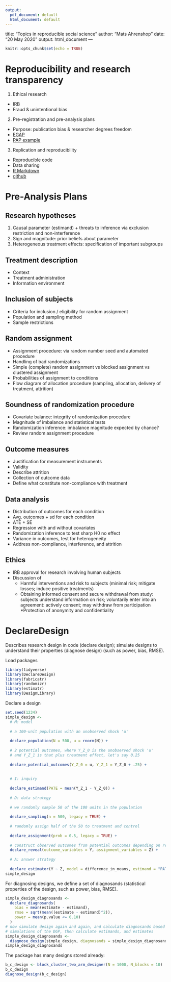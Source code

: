 ```yaml
---
output:
  pdf_document: default
  html_document: default
---
```

title: "Topics in reproducible social science"
author: "Mats Ahrenshop"
date: "20 May 2020"
output: html_document
---

```r
knitr::opts_chunk$set(echo = TRUE)
```

# Reproducibility and research transparency

1. Ethical research
- IRB
- Fraud \& unintentional bias

2. Pre-registration and pre-analysis plans
- Purpose: publication bias \& researcher degrees freedom
- [EGAP](http://egap.org/design-registrations)
- [PAP example](https://github.com/mahrenshop/experimental_methods2020/blob/master/lab%20materials/week%204/christensen%20et%20al%20PAP.pdf)

3. Replication and reproducibility
- Reproducible code
- Data sharing
- [R Markdown](https://r4ds.had.co.nz/communicate-intro.html)
- [github](https://happygitwithr.com/)

# Pre-Analysis Plans

## Research hypotheses
1. Causal parameter (estimand) + threats to inference via exclusion restriction and non-interference
2. Sign and magnitude: prior beliefs about parameter
3. Heterogeneous treatment effects: specification of important subgroups


## Treatment description

- Context
- Treatment administration
- Information environment

## Inclusion of subjects
- Criteria for inclusion / eligibility for random assignment
- Population and sampling method
- Sample restrictions

## Random assignment

- Assignment procedure: via random number seed and automated procedure
- Handling of bad randomizations
- Simple (complete) random assignment vs blocked assignment vs clustered assignment
- Probabilities of assignment to conditions
- Flow diagram of allocation procedure (sampling, allocation, delivery of treatment, attrition)

## Soundness of randomization procedure

- Covariate balance: integrity of randomization procedure
- Magnitude of imbalance and statistical tests
- Randomization inference: imbalance magnitude expected by chance?
- Review random assignment procedure

## Outcome measures

- Justification for measurement instruments
- Validity
- Describe attrition
- Collection of outcome data
- Define what constitute non-compliance with treatment

## Data analysis

- Distribution of outcomes for each condition
- Avg. outcomes + sd for each condition
- ATE + SE
- Regression with and without covariates
- Randomization inference to test sharp H0 no effect
- Variance in outcomes, test for heterogeneity
- Address non-compliance, interference, and attrition

## Ethics
- IRB approval for research involving human subjects
- Discussion of
  * Harmful interventions and risk to subjects (minimal risk; mitigate losses; induce positive treatments)
  * Obtaining informed consent and secure withdrawal from study: subjects understand information on risk; voluntarily enter into an agreement: actively consent; may withdraw from participation
  *Protection of anonymity and confidentiality


# DeclareDesign

Describes research design in code (declare design); simulate designs to understand their properties (diagnose design) (such as power, bias, RMSE).

Load packages

```r
library(tidyverse)
library(DeclareDesign)
library(fabricatr)
library(randomizr)
library(estimatr)
library(DesignLibrary)
```

Declare a design

```r


set.seed(1234)
simple_design <-
  # M: model
  
  # a 100-unit population with an unobserved shock 'u'
  
  declare_population(N = 500, u = rnorm(N)) +
  
  # 2 potential outcomes, where Y_Z_0 is the unobserved shock 'u'
  # and Y_Z_1 is that plus treatment effect, let's say 0.25
  
  declare_potential_outcomes(Y_Z_0 = u, Y_Z_1 = Y_Z_0 + .25) +
  
  
  # I: inquiry
  
  declare_estimand(PATE = mean(Y_Z_1 - Y_Z_0)) +
  
  # D: data strategy
  
  # we randomly sample 50 of the 100 units in the population
  
  declare_sampling(n = 500, legacy = TRUE) +
  
  # randomly assign half of the 50 to treatment and control
  
  declare_assignment(prob = 0.5, legacy = TRUE) +
  
  # construct observed outcomes from potential outcomes depending on realized assignment Z
  declare_reveal(outcome_variables = Y, assignment_variables = Z) +
  
  # A: answer strategy
  
  declare_estimator(Y ~ Z, model = difference_in_means, estimand = "PATE")
simple_design
```

For diagnosing designs, we define a set of diagnosands (statistical properties of the design, such as power, bias, RMSE).

```r


simple_design_diagnosands <-
  declare_diagnosands(
    bias = mean(estimate - estimand),
    rmse = sqrt(mean((estimate - estimand)^2)),
    power = mean(p.value <= 0.10)
  )
# now simulate design again and again, and calculate diagnosands based on the simulation data
# simulations of the DGP, then calculate estimands, and estimates
simple_design_diagnosands <-
  diagnose_design(simple_design, diagnosands = simple_design_diagnosands, sims = 500)
simple_design_diagnosands


```



The package \texttt{DesignLibrary} has many designs stored already:

```r
b_c_design <- block_cluster_two_arm_designer(N = 1000, N_blocks = 10)
b_c_design
diagnose_design(b_c_design)
```

